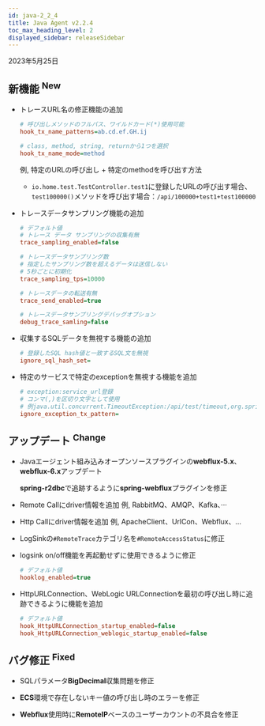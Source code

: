 ```yaml
---
id: java-2_2_4
title: Java Agent v2.2.4
toc_max_heading_level: 2
displayed_sidebar: releaseSidebar
---
```


2023年5月25日

## 新機能 <sup><Status>New</Status></sup>

-   トレースURL名の修正機能の追加

    ```ini title='whatap.conf'
    # 呼び出しメソッドのフルパス、ワイルドカード(*)使用可能
    hook_tx_name_patterns=ab.cd.ef.GH.ij

    # class, method, string, returnから1つを選択
    hook_tx_name_mode=method
    ```

    例, 特定のURLの呼び出し + 特定のmethodを呼び出す方法

    -   `io.home.test.TestController.test1`に登録したURLの呼び出す場合、`test100000()`メソッドを呼び出す場合：`/api/100000+test1+test100000`

-   トレースデータサンプリング機能の追加

    ```ini title='whatap.conf'
    # デフォルト値
    # トレース データ サンプリングの収集有無
    trace_sampling_enabled=false

    # トレースデータサンプリング数
    # 指定したサンプリング数を超えるデータは送信しない
    # 5秒ごとに初期化
    trace_sampling_tps=10000

    # トレースデータの転送有無
    trace_send_enabled=true

    # トレースデータサンプリングデバッグオプション
    debug_trace_samling=false
    ```

-   収集するSQLデータを無視する機能の追加

    ```ini title='whatap.conf'
    # 登録したSQL hash値と一致するSQL文を無視
    ignore_sql_hash_set=
    ```

-   特定のサービスで特定のexceptionを無視する機能を追加

    ```ini title='whatap.conf'
    # exception:service_url登録
    # コンマ(,)を区切り文字として使用
    # 例java.util.concurrent.TimeoutException:/api/test/timeout,org.springframework.web.util.NestedServletException:/api/posts/test/cexception
    ignore_exception_tx_pattern=
    ```

## アップデート <sup><Status>Change</Status></sup>

-   Javaエージェント組み込みオープンソースプラグインの**webflux-5.x**、**webflux-6.x**アップデート

    **spring-r2dbc**で追跡するように**spring-webflux**プラグインを修正

-   Remote Callにdriver情報を追加 例, RabbitMQ、AMQP、Kafka、···

-   Http Callにdriver情報を追加 例, ApacheClient、UrlCon、Webflux、…

-   LogSinkの`#RemoteTrace`カテゴリ名を`#RemoteAccessStatus`に修正

-   logsink on/off機能を再起動せずに使用できるように修正
    ```ini title='whatap.conf'
    # デフォルト値
    hooklog_enabled=true
    ```

-   HttpURLConnection、WebLogic URLConnectionを最初の呼び出し時に追跡できるように機能を追加
    ```ini title='whatap.conf'
    # デフォルト値
    hook_HttpURLConnection_startup_enabled=false
    hook_HttpURLConnection_weblogic_startup_enabled=false
    ```

## バグ修正 <sup><Status>Fixed</Status></sup>

-   SQLパラメータ**BigDecimal**収集問題を修正

-   **ECS**環境で存在しないキー値の呼び出し時のエラーを修正

-   **Webflux**使用時に**RemoteIP**ベースのユーザーカウントの不具合を修正
